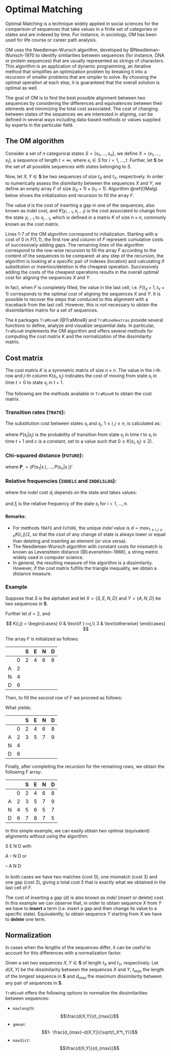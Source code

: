 # Optimal Matching {#om}

Optimal Matching is a technique widely applied in social sciences for the comparison of sequences that take values in a finite set of categories or states and are indexed by time. For instance, in sociology, OM has been used for life course or career path analysis. 

OM uses the Needleman-Wunsch algorithm, developed by @Needleman-Wunsch-1970 to identify similarities between sequences (for instance, DNA or protein sequences) that are usually represented as strings of characters. This algorithm is an application of dynamic programming, an iterative method that simplifies an optimization problem by breaking it into a recursion of smaller problems that are simpler to solve. By choosing the optimal operation at each step, it is guaranteed that the overall solution is optimal as well.

The goal of OM is to find the best possible alignment between two sequences by considering the differences and equivalences between their elements and minimizing the total cost associated. The cost of changing between states of the sequences we are interested in aligning, can be defined in several ways including data-based methods or values supplied by experts in the particular field.

## The OM algorithm

Consider a set of $n$ categorical states $S = \{s_1, \dots, s_n\}$, we define $X = (x_1, \dots, x_t)$, a sequence of length $t < \infty$, where $x_i \in S$ for $i = 1, \dots, t$. Further, let $\mathbf{S}$ be the set of all possible sequences with states belonging to $S$.

Now, let $X, Y \in \mathbf{S}$ be two sequences of size $t_X$ and $t_Y$, respectively. In order to numerically assess the disimilarity between the sequences $X$ and $Y$, we define an empty array $F$ of size $(t_X+1) \times (t_Y+1)$. Algorithm \@ref(OMalg) below shows the initialization and recursion to fill the array $F$.

\vspace{12pt}

\begin{algorithm}
\caption{Optimal matching.}
\label{OMalg}
\begin{algorithmic}[1]
\State $F(1, 1) \gets 0$
\For{$j \gets 2,t_Y+1$}
  \State $F(1,j) \gets F(1, j-1) + d$
\EndFor
\For{$i \gets 2,t_X+1$}
  \State $F(i,1) \gets F(i-1, 1) + d$
\EndFor
\For{$i \gets 2,t_X+1$}
  \For{$j \gets 2,t_Y+1$}
    \State $F(i,j) \gets \min\{F(i-1, j)+d, F(i, j-1)+d, F(i-1, j-1)+K(y_{i-1}, x_{j-1})\}$
    \EndFor
\EndFor
\end{algorithmic}
\end{algorithm}

The value $d$ is the cost of inserting a gap in one of the sequences, also known as *indel* cost, and $K(y_{i-1}, x_{j-1})$ is the cost associated to change from the state $y_{i-1}$ to $x_{j-1}$, which is defined in a matrix $K$ of size $n \times n$, commonly known as the cost matrix.

Lines 1-7 of the OM algorithm correspond to initialization. Starting with a cost of 0 in $F(1, 1)$, the first row and column of $F$ represent cumulative costs of successively adding gaps. The remaining lines of the algorithm correspond to the row-wise recursion to fill the array $F$ according to the content of the sequences to be compared: at any step of the recursion, the algorithm is looking at a specific pair of indexes (location) and calculating if substitution or insertion/deletion is the cheapest operation. Successively adding the costs of the cheapest operations results in the overall optimal cost for aligning the sequences $X$ and $Y$.

In fact, when $F$ is completely filled, the value in the last cell, i.e. $F(t_X+1, t_Y+1)$ corresponds to the optimal cost of aligning the sequences $X$ and $Y$. It is possible to recover the steps that conduced to this alignment with a traceback from the last cell. However, this is not necessary to obtain the dissimilarities matrix for a set of sequences.

The `R` packages `TraMineR` (@TraMineR) and `TraMineRextras` provide several functions to define, analyze and visualize sequential data. In particular, `TraMineR` implements the OM algorithm and offers several methods for computing the cost matrix $K$ and the normalization of the dissimilarity matrix.

## Cost matrix

The cost matrix $K$ is a symmetric matrix of size $n \times n$. The value in the $i$-th row and $j$-th column $K(s_i, s_j)$ indicates the cost of moving from state $s_i$ in time $t > 0$ to state $s_j$ in $t+1$.

The following are the methods available in `TraMineR` to obtain the cost matrix.

### Transition rates (`TRATE`):

The substitution cost between states $s_i$ and $s_j$, $1 \leq i, j \leq n$, is calculated as:

\begin{equation}
\label{eq:transition}
K(s_i, s_j) = c - P(s_i|s_j) - P(s_j|s_i),
\end{equation}

where $P(s_i|s_j)$ is the probability of transition from state $s_j$ in time $t$ to $s_i$ in time $t+1$ and $c$ is a constant, set to a value such that $0 \leq K(s_i, s_j) \leq 2$).


### Chi-squared distance (`FUTURE`):

\begin{equation}
\label{eq:chisq}
K(s_i, s_j) = d_{\chi^2}(\mathbf{P_i}, \mathbf{P_j}),
\end{equation}

where $\mathbf{P_.} = (P(s_1|s_.), \dots, P(s_n|s_.))'$


### Relative frequencies (`INDELS` and `INDELSLOG`):

\begin{equation}
\label{eq:indels_cost}
K(s_i, s_j) = d_i + d_j,
\end{equation}

where the *indel* cost $d_i$ depends on the state and takes values: 

\begin{align}
g_i &= \frac{1}{f_i}, &\text{for method `INDEL`}, \\
g_i &= \log\left({\frac{2}{1+f_i}}\right), &\text{for method `INDELSLOG`}
\end{align}

and $f_i$ is the relative frequency of the state $s_i$ for $i = 1, \dots, n$. 

#### Remarks: 
- For methods `TRATE` and `FUTURE`, the unique *indel* value is $d = max_{1 \leq i,j \leq n} K(i,j)/2$, so that the cost of any change of state is always lower or equal than deleting and inserting an element (or vice versa).
- The Needleman-Wunsch algorithm with constant costs for mismatch is known as Levenshtein distance (@Levenshtein-1966), a string metric widely used in computer science.
- In general, the resulting measure of the algorithm is a dissimilarity. However, if the cost matrix fulfills the triangle inequality, we obtain a distance measure.

### Example 

Suppose that $S$ is the alphabet and let $X = \{S,E,N,D\}$ and $Y = \{A,N,D\}$ be two sequences in $\mathbf{S}$. 

Further let $d = 2$, and

$$
K(i,j) = 
\begin{cases}
0 & \text{if } i=j,\\
3 & \text{otherwise}
\end{cases}
$$

The array $F$ is initialized as follows:

|   |   | S | E | N | D |
|---|---|---|---|---|---|
|   | 0 | 2 | 4 | 6 | 8 |
| A | 2 |   |   |   |   |
| N | 4 |   |   |   |   |
| D | 6 |   |   |   |   |


Then, to fill the second row of $F$ we proceed as follows:

\begin{align*}
F(2,2) &= \min\{F(1, 2)+d, F(2, 1)+d, F(1, 1)+k(y_{1}, x_{1})\} \\
       &= \min\{2+2, 2+2, 0+3\} \\
       &= 3 \\
F(2,3) &= \min\{F(1, 3)+d, F(2, 2)+d, F(1, 2)+k(y_{1}, x_{2})\} \\
       &= \min\{4+2, 3+2, 2+3\} \\
       &= 5 \\
F(2,4) &= \min\{F(1, 4)+d, F(2, 3)+d, F(1, 3)+k(y_{1}, x_{3})\} \\
       &= \min\{6+2, 5+2, 4+3\} \\
       &= 7 \\
F(2,5) &= \min\{F(1, 5)+d, F(2, 4)+d, F(1, 4)+k(y_{1}, x_{4})\} \\
       &= \min\{8+2, 7+2, 6+3\} \\
       &= 9
\end{align*}

What yields:

|   |   | S | E | N | D |
|---|---|---|---|---|---|
|   | 0 | 2 | 4 | 6 | 8 |
| A | 2 | 3 | 5 | 7 | 9 |
| N | 4 |   |   |   |   |
| D | 6 |   |   |   |   |

Finally, after completing the recursion for the remaining rows, we obtain the following $F$ array:

|   |   | S | E | N | D |
|---|---|---|---|---|---|
|   | 0 | 2 | 4 | 6 | 8 |
| A | 2 | 3 | 5 | 7 | 9 |
| N | 4 | 5 | 6 | 5 | 7 |
| D | 6 | 7 | 8 | 7 | 5 |

In this simple example, we can easily obtain two optimal (equivalent) alignments without using the algorithm:

S E N D with  

A &ndash; N D or  

&ndash; A N D  
<br>
In both cases we have two matches (cost 0), one mismatch (cost 3) and one gap (cost 2), giving a total cost 5 that is exactly what we obtained in the last cell of $F$.

The cost of inserting a gap ($d$) is also known as *indel* (insert or delete) cost. In this example we can observe that, in order to obtain sequence $X$ from $Y$ we have to **insert** a term (i.e. insert a gap and then change its value to a specific state). Equivalently, to obtain sequence $Y$ starting from $X$ we have to **delete** one term.


## Normalization

In cases when the lengths of the sequences differ, it can be useful to account for this differences with a normalization factor. 

Given a set two sequences $X, Y \in \mathbf{S}$ of length $t_X$ and $t_Y$, respectively. Let $d(X,Y)$ be the dissimilarity between the sequences $X$ and $Y$, $t_{max}$ the length of the longest sequence in $\mathbf{S}$ and $d_{max}$ the maximum dissimilarity between any pair of sequences in $\mathbf{S}$.

`TraMineR` offers the following options to normalize the dissimilarities between sequences:

- `maxlength`:
$$\frac{d(X,Y)}{t_{max}}$$
- `gmean`: 
$$1- \frac{d_{max}-d(X,Y)}{\sqrt{t_X*t_Y}}$$
- `maxdist`: 
$$\frac{d(X,Y)}{d_{max}}$$
